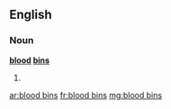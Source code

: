 ==English==

===Noun===
'''[[blood]] [[bin]]s'''

# {{plural of|blood bin}}

[[ar:blood bins]]
[[fr:blood bins]]
[[mg:blood bins]]